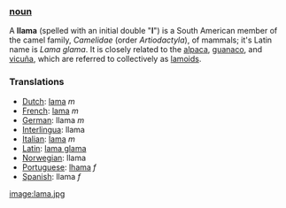 === [[noun]] ===
A '''llama''' (spelled with an initial double "'''l'''") is a South American member of the camel family, ''Camelidae'' (order ''Artiodactyla''),  of mammals; it's Latin name is ''Lama glama''. It is closely related to the [[alpaca]], [[guanaco]], and [[vicuña]], which are referred to collectively as [[lamoid|lamoids]].  

===Translations===
*[[Dutch]]: [[lama]] ''m''
*[[French]]: [[lama]] ''m''
*[[German]]: llama ''m''
*[[Interlingua]]: llama
*[[Italian]]: [[lama]] ''m''
*[[Latin]]: [[lama glama]]
*[[Norwegian]]: llama
*[[Portuguese]]: [[lhama]] ''f''
*[[Spanish]]: llama ''f''

[[image:lama.jpg]]